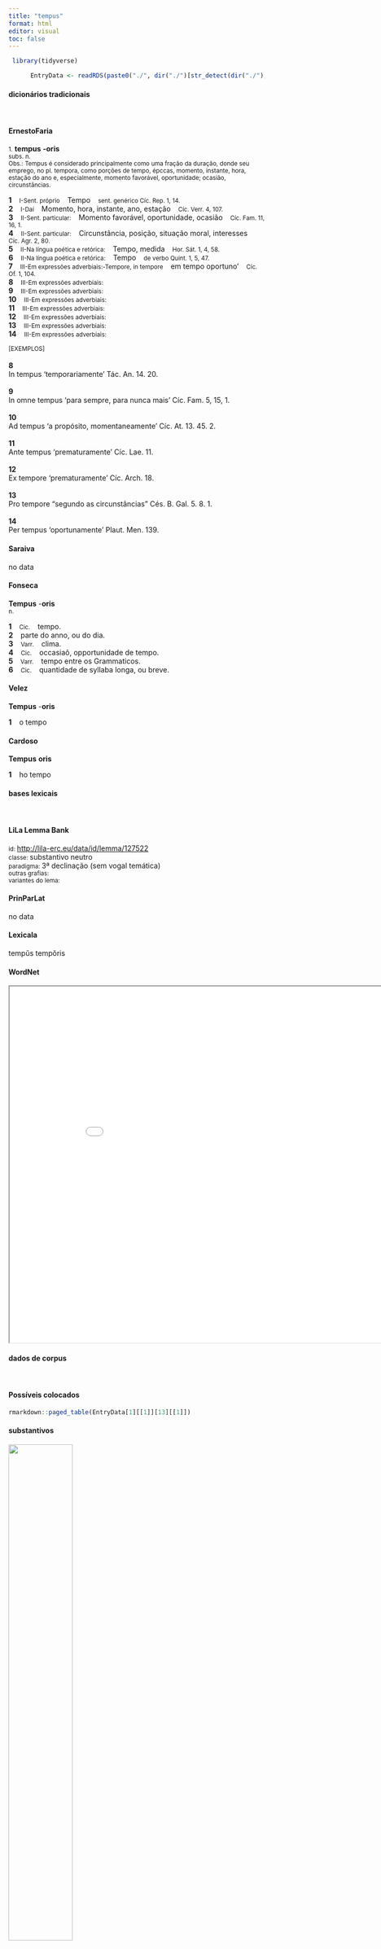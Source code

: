 ```yaml
---
title: "tempus"
format: html
editor: visual
toc: false
---
```



```r
 library(tidyverse) 

      EntryData <- readRDS(paste0("./", dir("./")[str_detect(dir("./"), "_xx116-101-109-112-117-115xx_.rds")]))

```


#### dicionários tradicionais

&emsp;




::: panel-tabset

#### ErnestoFaria

<small>1.</small> <b>tempus</b> <b>-oris</b> <br> <small>subs. n.</small> <br> <small>Obs.: Tempus é considerado principalmente como uma fração da duração, donde seu emprego, no pl. tempora, como porções de tempo, épccas, momento, instante, hora, estação do ano e, especialmente, momento favorável, oportunidade; ocasião, circunstâncias.</small>   <p> <b>1</b> &ensp; <small>I-Sent. próprio</small> &ensp; Tempo &ensp; <small>sent. genérico Cíc. Rep. 1, 14.</small> <br> <b>2</b> &ensp; <small>I-Daí</small> &ensp; Momento, hora, instante, ano, estação &ensp; <small>Cíc. Verr. 4, 107.</small> <br> <b>3</b> &ensp; <small>II-Sent. particular:</small> &ensp; Momento favorável, oportunidade, ocasião &ensp; <small>Cíc. Fam. 11, 16, 1.</small> <br> <b>4</b> &ensp; <small>II-Sent. particular:</small> &ensp; Circunstância, posição, situação moral, interesses &ensp; <small>Cíc. Agr. 2, 80.</small> <br> <b>5</b> &ensp; <small>II-Na língua poética e retórica:</small> &ensp; Tempo, medida &ensp; <small>Hor. Sát. 1, 4, 58.</small> <br> <b>6</b> &ensp; <small>II-Na língua poética e retórica:</small> &ensp; Tempo &ensp; <small>de verbo Quint. 1, 5, 47.</small> <br> <b>7</b> &ensp; <small>III-Em expressões adverbiais:-Tempore, in tempore</small> &ensp; em tempo oportuno’ &ensp; <small>Cíc. Of. 1, 104.</small> <br> <b>8</b> &ensp; <small>III-Em expressões adverbiais:</small> &ensp; <small></small> <br> <b>9</b> &ensp; <small>III-Em expressões adverbiais:</small> &ensp; <small></small> <br> <b>10</b> &ensp; <small>III-Em expressões adverbiais:</small> &ensp; <small></small> <br> <b>11</b> &ensp; <small>III-Em expressões adverbiais:</small> &ensp; <small></small> <br> <b>12</b> &ensp; <small>III-Em expressões adverbiais:</small> &ensp; <small></small> <br> <b>13</b> &ensp; <small>III-Em expressões adverbiais:</small> &ensp; <small></small> <br> <b>14</b> &ensp; <small>III-Em expressões adverbiais:</small> &ensp; <small></small> </p>   <p><small>[EXEMPLOS]</small><br> <br><b>8</b><br>In tempus ‘temporariamente’ Tác. An. 14. 20. <br> <br><b>9</b><br>In omne tempus ‘para sempre, para nunca mais’ Cíc. Fam. 5, 15, 1. <br> <br><b>10</b><br>Ad tempus ‘a propósito, momentaneamente’ Cíc. At. 13. 45. 2. <br> <br><b>11</b><br>Ante tempus ‘prematuramente’ Cíc. Lae. 11. <br> <br><b>12</b><br>Ex tempore ‘prematuramente’ Cíc. Arch. 18. <br> <br><b>13</b><br>Pro tempore “segundo as circunstâncias” Cés. B. Gal. 5. 8. 1. <br> <br><b>14</b><br>Per tempus ‘oportunamente’ Plaut. Men. 139. </p>




#### Saraiva

no data




#### Fonseca

<b>Tempus</b> -<b>oris</b> <br> <small>n.</small>   <p> <b>1</b> &ensp; <small>Cic.</small> &ensp; tempo. <br> <b>2</b> &ensp; parte do anno, ou do dia. <br> <b>3</b> &ensp; <small>Varr.</small> &ensp; clima. <br> <b>4</b> &ensp; <small>Cic.</small> &ensp; occasiaõ, opportunidade de tempo. <br> <b>5</b> &ensp; <small>Varr.</small> &ensp; tempo entre os Grammaticos. <br> <b>6</b> &ensp; <small>Cic.</small> &ensp; quantidade de syllaba longa, ou breve. </p>




#### Velez

<b>Tempus</b> -<b>oris</b>   <p> <b>1</b> &ensp; o tempo </p>




#### Cardoso

<b>Tempus</b> <b>oris</b>   <p> <b>1</b> &ensp; ho tempo </p>


:::



#### bases lexicais

&emsp;






::: panel-tabset

#### LiLa Lemma Bank

<small> id: </small> <a href=' http://lila-erc.eu/data/id/lemma/127522 ' target="_blank"> http://lila-erc.eu/data/id/lemma/127522 </a> <br>
<small> classe: </small> substantivo neutro   <br>
<small> paradigma: </small> 3ª declinação (sem vogal temática) <br>
<small> outras grafias: </small>  <br>
<small> variantes do lema: </small>  <br>





#### PrinParLat

no data




#### Lexicala

tempŭs 
 tempŏris




#### WordNet

<iframe width='900' height='700' src='Media/Tree__xx116-101-109-112-117-115xx__sem_type_lexemes_pt.html'>

</iframe>


:::



#### dados de corpus

&emsp;




::: panel-tabset

#### Possíveis colocados

```r

rmarkdown::paged_table(EntryData[1][[1]][13][[1]])

```


#### substantivos

![](./Media/wordcloud__xx116-101-109-112-117-115xx__BY_collocate_scoreSUBST.webp){width=50% fig-alt='This chart plots collocate by scoreSUBST, for the headword tempus here are all the values plotted: collocate: breuis; scoreSUBST: 0. collocate: unus; scoreSUBST: 0. collocate: reliquus; scoreSUBST: 0. collocate: quisque; scoreSUBST: 0. collocate: idem; scoreSUBST: 0. collocate: annus; scoreSUBST: 2. collocate: hic; scoreSUBST: 0. collocate: o; scoreSUBST: 0. collocate: ille; scoreSUBST: 0. collocate: quidem; scoreSUBST: 0. collocate: aetas; scoreSUBST: 2. collocate: longus; scoreSUBST: 0. collocate: reseruo; scoreSUBST: 0. collocate: publicus; scoreSUBST: 0. collocate: alius; scoreSUBST: 0. collocate: ante; scoreSUBST: 0. collocate: is; scoreSUBST: 0. collocate: meus; scoreSUBST: 0. collocate: ad; scoreSUBST: 0. collocate: pono; scoreSUBST: 0. collocate: omnis; scoreSUBST: 0. collocate: exiguus; scoreSUBST: 0. collocate: differo; scoreSUBST: 0. collocate: bonus; scoreSUBST: 0. collocate: ullus; scoreSUBST: 0. collocate: uenio; scoreSUBST: 0. collocate: fere; scoreSUBST: 0. collocate: accipio; scoreSUBST: 0. collocate: exter; scoreSUBST: 0. collocate: totus; scoreSUBST: 0'}




#### adjetivos

![](./Media/wordcloud__xx116-101-109-112-117-115xx__BY_collocate_scoreADJ.webp){width=50% fig-alt='This chart plots collocate by scoreADJ, for the headword tempus here are all the values plotted: collocate: breuis; scoreADJ: 4. collocate: unus; scoreADJ: 0. collocate: reliquus; scoreADJ: 0. collocate: quisque; scoreADJ: 0. collocate: idem; scoreADJ: 0. collocate: annus; scoreADJ: 0. collocate: hic; scoreADJ: 0. collocate: o; scoreADJ: 0. collocate: ille; scoreADJ: 0. collocate: quidem; scoreADJ: 0. collocate: aetas; scoreADJ: 0. collocate: longus; scoreADJ: 2. collocate: reseruo; scoreADJ: 0. collocate: publicus; scoreADJ: 2. collocate: alius; scoreADJ: 0. collocate: ante; scoreADJ: 0. collocate: is; scoreADJ: 0. collocate: meus; scoreADJ: 0. collocate: ad; scoreADJ: 0. collocate: pono; scoreADJ: 0. collocate: omnis; scoreADJ: 0. collocate: exiguus; scoreADJ: 2. collocate: differo; scoreADJ: 0. collocate: bonus; scoreADJ: 2. collocate: ullus; scoreADJ: 0. collocate: uenio; scoreADJ: 0. collocate: fere; scoreADJ: 0. collocate: accipio; scoreADJ: 0. collocate: exter; scoreADJ: 2. collocate: totus; scoreADJ: 0'}




#### verbos

![](./Media/wordcloud__xx116-101-109-112-117-115xx__BY_collocate_scoreVERBO.webp){width=50% fig-alt='This chart plots collocate by scoreVERBO, for the headword tempus here are all the values plotted: collocate: breuis; scoreVERBO: 0. collocate: unus; scoreVERBO: 0. collocate: reliquus; scoreVERBO: 0. collocate: quisque; scoreVERBO: 0. collocate: idem; scoreVERBO: 0. collocate: annus; scoreVERBO: 0. collocate: hic; scoreVERBO: 0. collocate: o; scoreVERBO: 0. collocate: ille; scoreVERBO: 0. collocate: quidem; scoreVERBO: 0. collocate: aetas; scoreVERBO: 0. collocate: longus; scoreVERBO: 0. collocate: reseruo; scoreVERBO: 2. collocate: publicus; scoreVERBO: 0. collocate: alius; scoreVERBO: 0. collocate: ante; scoreVERBO: 0. collocate: is; scoreVERBO: 0. collocate: meus; scoreVERBO: 0. collocate: ad; scoreVERBO: 0. collocate: pono; scoreVERBO: 2. collocate: omnis; scoreVERBO: 0. collocate: exiguus; scoreVERBO: 0. collocate: differo; scoreVERBO: 2. collocate: bonus; scoreVERBO: 0. collocate: ullus; scoreVERBO: 0. collocate: uenio; scoreVERBO: 2. collocate: fere; scoreVERBO: 0. collocate: accipio; scoreVERBO: 2. collocate: exter; scoreVERBO: 0. collocate: totus; scoreVERBO: 0'}




#### advérbios

![](./Media/wordcloud__xx116-101-109-112-117-115xx__BY_collocate_scoreADV.webp){width=50% fig-alt='This chart plots collocate by scoreADV, for the headword tempus here are all the values plotted: collocate: breuis; scoreADV: 0. collocate: unus; scoreADV: 0. collocate: reliquus; scoreADV: 0. collocate: quisque; scoreADV: 0. collocate: idem; scoreADV: 0. collocate: annus; scoreADV: 0. collocate: hic; scoreADV: 0. collocate: o; scoreADV: 0. collocate: ille; scoreADV: 0. collocate: quidem; scoreADV: 2. collocate: aetas; scoreADV: 0. collocate: longus; scoreADV: 0. collocate: reseruo; scoreADV: 0. collocate: publicus; scoreADV: 0. collocate: alius; scoreADV: 0. collocate: ante; scoreADV: 0. collocate: is; scoreADV: 0. collocate: meus; scoreADV: 0. collocate: ad; scoreADV: 0. collocate: pono; scoreADV: 0. collocate: omnis; scoreADV: 0. collocate: exiguus; scoreADV: 0. collocate: differo; scoreADV: 0. collocate: bonus; scoreADV: 0. collocate: ullus; scoreADV: 0. collocate: uenio; scoreADV: 0. collocate: fere; scoreADV: 2. collocate: accipio; scoreADV: 0. collocate: exter; scoreADV: 0. collocate: totus; scoreADV: 0'}




#### preposições e conjunções

![](./Media/wordcloud__xx116-101-109-112-117-115xx__BY_collocate_scoreFUNC.webp){width=50% fig-alt='This chart plots collocate by scoreFUNC, for the headword tempus here are all the values plotted: collocate: breuis; scoreFUNC: 0. collocate: unus; scoreFUNC: 0. collocate: reliquus; scoreFUNC: 0. collocate: quisque; scoreFUNC: 0. collocate: idem; scoreFUNC: 0. collocate: annus; scoreFUNC: 0. collocate: hic; scoreFUNC: 0. collocate: o; scoreFUNC: 0. collocate: ille; scoreFUNC: 0. collocate: quidem; scoreFUNC: 0. collocate: aetas; scoreFUNC: 0. collocate: longus; scoreFUNC: 0. collocate: reseruo; scoreFUNC: 0. collocate: publicus; scoreFUNC: 0. collocate: alius; scoreFUNC: 0. collocate: ante; scoreFUNC: 20. collocate: is; scoreFUNC: 0. collocate: meus; scoreFUNC: 0. collocate: ad; scoreFUNC: 20. collocate: pono; scoreFUNC: 0. collocate: omnis; scoreFUNC: 0. collocate: exiguus; scoreFUNC: 0. collocate: differo; scoreFUNC: 0. collocate: bonus; scoreFUNC: 0. collocate: ullus; scoreFUNC: 0. collocate: uenio; scoreFUNC: 0. collocate: fere; scoreFUNC: 0. collocate: accipio; scoreFUNC: 0. collocate: exter; scoreFUNC: 0. collocate: totus; scoreFUNC: 0'}


:::



::: panel-tabset

#### ExemplosTraduzidos

<p> o nulla longi <b>temporis</b> felicitas <br> <small> Sen.Ag.928 <br> Oh, não há felicidade de longo tempo! <small> [JDD] </small> </small> </p>
; <p> nullum erit <b>tempus</b> hoc amisso <br> <small> Cic.Phil.3.32.6 <br> Não haverá outra ocasião, perdida esta. <small> [JDD] </small> </small> </p>
; <p> venatio in aliud <b>tempus</b> dilata <br> <small> Cic.Att.4.15.6 <br> a caçada foi adiada para outra ocasião. <small> [JDD] </small> </small> </p>
; <p> tarde qui conuenit praesertim id <b>temporis</b> <br> <small> Cic.Mil.54 <br> Lentamente: como isso é conveniente, principalmente nessa época? <small> [JDD] </small> </small> </p>
; <p> abiit illud <b>tempus</b> mutata ratio est <br> <small> Cic.Mur.7 <br> Foi-se aquele tempo; a situação está mudada. <small> [JDD] </small> </small> </p>
; <p> multa sunt sed in aliud <b>tempus</b> <br> <small> Cic.Att.1.17.11 <br> São muitas coisas, mas ficam para uma outra ocasião. <small> [JDD] </small> </small> </p>
; <p> reliqui <b>temporis</b> spatium in contentionem uocatur <br> <small> Cic.Mur.19 <br> O espaço de tempo restante é invocado para a confrontação. <small> [JDD] </small> </small> </p>
; <p> hinc muli Capuae clitellas <b>tempore</b> ponunt <br> <small> Hor.S.1.5.47 <br> Daí os mulos descarregam suas albardas por um tempo. <small> [JDD] </small> </small> </p>
; <p> hoc enim ad edendas operas <b>tempus</b> acceperat <br> <small> Sen.Ep.29.6 <br> pois tinha escolhido este momento para dar a conhecer suas obras.[*] <small>  </small> </small> </p>
; <p> quam dissimilis hic dies illi <b>tempori</b> uidebatur <br> <small> Cic.Ver.2.4.77.11 <br> Quão diferente lhes parecia este dia daquele momento! <small> [JDD] </small> </small> </p>
; <p> omnia Lucili aliena sunt <b>tempus</b> tantum nostrum est <br> <small> Sen.Ep.1.3 <br> Todas as coisas, Lucílio, são dos outros, somente o tempo é nosso. <small> [JDD] </small> </small> </p>
; <p> Eandem virtutem istam veniet <b>tempus</b> cum graviter gemes <br> <small> Cic.Att.2.19.3 <br> “Um tempo virá em que gemerás penosamente esse mesmo valor” <small> [JDD] </small> </small> </p>
; <p> non esse Romae meo <b>tempore</b> pernecessario submoleste fero <br> <small> Cic.Att.5.21.1 <br> mas fico meio aborrecido que não estejas em Roma nesse meu momento extremamente necessario. <small> [JDD] </small> </small> </p>
; <p> sollicitabar rebus maximis uno atque eo perexiguo <b>tempore</b> <br> <small> Cic.Ver.1.24 <br> 24 Eu era ao mesmo tempo atormentado por assuntos de grande importância e num tempo extremamente curto. <small> [JDD] </small> </small> </p>
; <p> itaque breui <b>tempore</b> ad fanum ex urbe tota concurritur <br> <small> Cic.Ver.2.4.95.4 <br> E assim, em pouco tempo, corre-se da cidade inteira em direção ao templo. <small> [JDD] </small> </small> </p>
; <p> o suavis epistulas tuas uno <b>tempore</b> mihi datas duas <br> <small> Cic.Att.2.12.1 <br> Ó que agradáveis as duas cartas tuas entregues a mim ao  mesmo tempo! <small> [JDD] </small> </small> </p>
; <p> ille prudens atque artifex pro <b>tempore</b> quaeque repellet aut eliget <br> <small> Sen.Ep.31.6 <br> O sábio prudente e hábil, conforme o tempo, vai repelir ou eleger cada uma dessas coisas. <small> [JDD] </small> </small> </p>
; <p> tertium uero <b>tempus</b> id est futurum ad muta non pertinet <br> <small> Sen.Ep.124.16 <br> Já o terceiro tempo, isto é, o futuro, não conta para os animais mudos. <small> [JDD] </small> </small> </p>
; <p> illud autem <b>tempus</b> quotannis ante me fuerat in hoc quaestu <br> <small> Cic.Att.5.21.7 <br> Ora, antes de mim, aquele período de cada ano estava neste ganho. <small> [JDD] </small> </small> </p>
; <p> obserua uidebis eosdem intra exiguum <b>tempus</b> acerrime ridere et acerrime rabere <br> <small> Sen.Ep.29.7 <br> observa, verás que os mesmos, num curto tempo, riem estrepitosamente e enraivecem estrepitosamente <small> [JDD] </small> </small> </p>
; <p> esset consilium mihi quidem optatum si liceret ibi omne <b>tempus</b> consumere <br> <small> Cic.Att.3.7.1 <br> Seria para mim uma decisão deveras desejada, se me fosse permitido passar aì todo o tempo. <small> [JDD] </small> </small> </p>
; <p> potest aliquis disputare an illo <b>tempore</b> capessenda fuerit sapienti res publica <br> <small> Sen.Ep.14.13 <br> Alguém pode discutir se naquele momento o sábio deveria intervir na república. <small> [JDD] </small> </small> </p>
; <p> quod <b>tempus</b> animo semper ac mente horrui adest profecto rebus extremum meis <br> <small> Sen.Ag.226 <br> O momento pelo qual eu sempre senti horror no espírito e na mente está chegando, sem dúvida, como um fim para as minhas coisas. <small> [JDD] </small> </small> </p>
; <p> haec ieiuna tabellari legatio datur ei cuius tribunatus ad istorum <b>tempora</b> reservatur <br> <small> Cic.Att.2.7.3 <br> esta esquálida legação de correio é dada a ele, cujo tribunato é reservado para a ocasião desses. <small> [JDD] </small> </small> </p>
; <p> quo in genere maxime delectarunt duae fere eodem <b>tempore</b> abs te Buthroto datae <br> <small> Cic.Att.4.16.1 <br> Nesse tipo, me deleitaram principalmente duas entregues por ti quase ao mesmo tempo em Butroto. <small> [JDD] </small> </small> </p>
; <p> his rebus celeriter administratis ipse cum primum per anni <b>tempus</b> potuit ad exercitum contendit <br> <small> Caes.Gal.3.9.2 <br> Administradas rapidamente essas coisas, ele próprio, tão logo pôde pela estação do ano, dirige-se apressadamente até o exército. <small> [JDD] </small> </small> </p>
; <p> nec ullum <b>tempus</b> adgrediendi fuit melius quam hoc dum interquiescit dum emendato similis est <br> <small> Sen.Ep.25.3 <br> e não houve nenhuma ocasião melhor de abordá-lo do que esta, enquanto ele descansa, enquanto está semelhante a um corrigido. <small> [JDD] </small> </small> </p>
; <p> numquam igitur digne satis laudari philosophia poterit cui qui pareat omne <b>tempus</b> aetatis sine molestia possit degere <br> <small> Cic.Sen.2 <br> A filosofia, portanto, nunca poderá ser  suficientemente louvada com dignidade por aquele a quem está claro que pode passar todas as épocas da vida sem aborrecimento. <small> [JDD] </small> </small> </p>





#### Frequência por autor

![](./Media/barchart__xx116-101-109-112-117-115xx__lemma_BY_author_Frequencies.webp){width=50% fig-alt='This charts plots the frequency of lemma by author_Frequencies. The Caesar subcorpus registers the highest normalized frequency, with the value of 23.04 and an absolute frequency of 61. The Seneca subcorpus follows, with a normalized frequency of 14.74 and an absolute frequency of 79. the subcorpus with the least normalized frequency is Vergilius with the normalized value of 3.86 and an absolute freqeuncy of 2. here are all the values: subcorpus: Caesar ; normalized frequency: 61 ; absolute frequency: 23.0379938061787. subcorpus: Cicero ; normalized frequency: 295 ; absolute frequency: 18.3773142956816. subcorpus: Horatius ; normalized frequency: 10 ; absolute frequency: 8.88020602077968. subcorpus: Ovidius ; normalized frequency: 8 ; absolute frequency: 13.7268359643102. subcorpus: Phaedrus ; normalized frequency: 5 ; absolute frequency: 7.59070897221801. subcorpus: Sallustius ; normalized frequency: 16 ; absolute frequency: 14.8409238475095. subcorpus: Seneca ; normalized frequency: 79 ; absolute frequency: 14.7440323995446. subcorpus: Suetonius ; normalized frequency: 2 ; absolute frequency: 22.0507166482911. subcorpus: Tacitus ; normalized frequency: 2 ; absolute frequency: 6.86577411603158. subcorpus: Vergilius ; normalized frequency: 2 ; absolute frequency: 3.86100386100386. subcorpus: Hieronymus ; normalized frequency: 2 ; absolute frequency: 4.49337227589306'}




#### Frequência por gênero

![](./Media/barchart__xx116-101-109-112-117-115xx__lemma_BY_genre_Frequencies.webp){width=50% fig-alt='This charts plots the frequency of lemma by genre_Frequencies. The Prosa.epistolográfica subcorpus registers the highest normalized frequency, with the value of 19.87 and an absolute frequency of 75. The Prosa.histórica subcorpus follows, with a normalized frequency of 19.72 and an absolute frequency of 81. the subcorpus with the least normalized frequency is Poesia.épica with the normalized value of 3.86 and an absolute freqeuncy of 2. here are all the values: subcorpus: Prosa.histórica ; normalized frequency: 81 ; absolute frequency: 19.7181041408019. subcorpus: Prosa.filosófica ; normalized frequency: 98 ; absolute frequency: 16.1447093128614. subcorpus: Prosa.oratória ; normalized frequency: 193 ; absolute frequency: 18.5304311925725. subcorpus: Prosa.epistolográfica ; normalized frequency: 75 ; absolute frequency: 19.8733405760619. subcorpus: Poesia.lírica ; normalized frequency: 12 ; absolute frequency: 10.0950618322537. subcorpus: Poesia.didática ; normalized frequency: 11 ; absolute frequency: 9.33073203834083. subcorpus: Poesia.trágica ; normalized frequency: 8 ; absolute frequency: 6.94927032661571. subcorpus: Poesia.épica ; normalized frequency: 2 ; absolute frequency: 3.86100386100386. subcorpus: Prosa.ficcional ; normalized frequency: 2 ; absolute frequency: 4.49337227589306'}




#### Frequência por século

![](./Media/barchart__xx116-101-109-112-117-115xx__lemma_BY_period_Frequencies.webp){width=50% fig-alt='This charts plots the frequency of lemma by period_Frequencies. The I.a.C. subcorpus registers the highest normalized frequency, with the value of 17.97 and an absolute frequency of 386. The I.a.C. subcorpus follows, with a normalized frequency of 17.97 and an absolute frequency of 386. the subcorpus with the least normalized frequency is IV.d.C. with the normalized value of 4.49 and an absolute freqeuncy of 2. here are all the values: subcorpus: I.a.C. ; normalized frequency: 386 ; absolute frequency: 17.9660228066093. subcorpus: I.d.C. ; normalized frequency: 90 ; absolute frequency: 13.7677833868747. subcorpus: II.d.C. ; normalized frequency: 4 ; absolute frequency: 10.4712041884817. subcorpus: IV.d.C. ; normalized frequency: 2 ; absolute frequency: 4.49337227589306'}


:::

